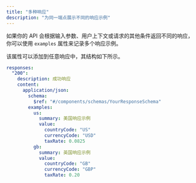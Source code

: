 ```yaml
---
title: "多种响应"
description: "为同一端点展示不同的响应示例"
---
```


如果你的 API 会根据输入参数、用户上下文或请求的其他条件返回不同的响应，你可以使用 `examples` 属性来记录多个响应示例。

该属性可以添加到任意响应中，其结构如下所示。

```yaml
responses:
  "200":
    description: 成功响应
    content:
      application/json:
        schema:
          $ref: "#/components/schemas/YourResponseSchema"
        examples:
          us:
            summary: 美国响应示例
            value:
              countryCode: "US"
              currencyCode: "USD"
              taxRate: 0.0825
          gb:
            summary: 英国响应示例
            value:
              countryCode: "GB"
              currencyCode: "GBP"
              taxRate: 0.20
```
